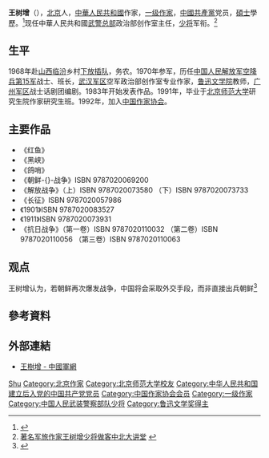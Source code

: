 '''王树增'''（{{bd|1952年|2月|}}），[[北京|北京]]人，[[中華人民共和國|中華人民共和國]]作家，[[一级作家|一级作家]]，[[中國共產黨|中國共產黨]]党员，[[碩士|碩士]]學歷。<ref name="中国作家网">{{Cite web |url=http://www.chinawriter.com.cn/fwzj/writer/125.shtml |title=王树增 |accessdate=2014-07-30 |archive-date=2014-08-10 |archive-url=https://web.archive.org/web/20140810052923/http://www.chinawriter.com.cn/fwzj/writer/125.shtml |dead-url=no }}</ref>现任中華人民共和國[[武警总部|武警总部]]政治部创作室主任，[[少将|少将]]军衔。<ref>[http://www.nuc.edu.cn/info/1106/19174.htm 著名军旅作家王树增少将做客中北大讲堂] {{webarchive|url=https://web.archive.org/web/20140808034023/http://www.nuc.edu.cn/info/1106/19174.htm |date=2014-08-08 }}</ref>

== 生平 ==
1968年赴[[山西|山西]][[临汾|临汾]]乡村[[下放插队|下放插队]]，务农。1970年参军，历任[[中国人民解放军空降兵第15军|中国人民解放军空降兵第15军]]战士、班长，[[武汉军区|武汉军区]]空军政治部创作室专业作家，[[鲁迅文学院|鲁迅文学院]]教师，[[广州军区|广州军区]]战士话剧团编剧。1983年开始发表作品。1991年，毕业于[[北京师范大学|北京师范大学]]研究生院作家研究生班。1992年，加入[[中国作家协会|中国作家协会]]。

== 主要作品 ==
*《红鱼》
*《黑峡》
*《鸽哨》
*《朝鲜-{}-战争》ISBN 9787020069200
*《解放战争》（上）ISBN 9787020073580 （下）ISBN 9787020073733
*《长征》ISBN 9787020057986
*《1901》ISBN 9787020083527
*《1911》ISBN 9787020073931
*《抗日战争》（第一卷）ISBN 9787020110032 （第二卷）ISBN 9787020110056 （第三卷）ISBN 9787020110063

== 观点 ==
王树增认为，若朝鲜再次爆发战争，中国将会采取外交手段，而非直接出兵朝鲜<ref>{{Cite web |url=http://book.sina.com.cn/subject/2009-06-24/1409257214_2.shtml |title=王树增做客新浪读书：中国不会再度出兵朝鲜 |accessdate=2014-11-01 |archive-date=2014-11-01 |archive-url=https://web.archive.org/web/20141101174629/http://book.sina.com.cn/subject/2009-06-24/1409257214_2.shtml |dead-url=no }}</ref>

== 參考資料 ==
{{Reflist|2}}

== 外部連結 ==
* [http://www.81.cn/mjjt/node_79261.htm 王樹增 - 中國軍網] {{Wayback|url=http://www.81.cn/mjjt/node_79261.htm |date=20161110021915 }}

{{中国作家协会第六届全国委员会}}
{{中国作家协会第七届全国委员会}}
{{中国作家协会第八届全国委员会}}
{{中国作家协会第九届全国委员会}}

{{Authority control}}
{{DEFAULTSORT:Wang王}}
[[Category:王姓|Shu]]
[[Category:北京作家|Category:北京作家]]
[[Category:北京师范大学校友|Category:北京师范大学校友]]
[[Category:中华人民共和国建立后入党的中国共产党党员|Category:中华人民共和国建立后入党的中国共产党党员]]
[[Category:中国作家协会会员|Category:中国作家协会会员]]
[[Category:一级作家|Category:一级作家]]
[[Category:中国人民武装警察部队少将|Category:中国人民武装警察部队少将]]
[[Category:鲁迅文学奖得主|Category:鲁迅文学奖得主]]